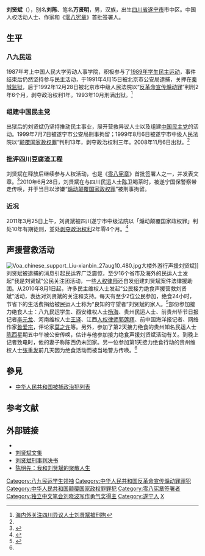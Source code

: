 '''刘贤斌'''（{{bd|1968年|10月2日|}}），别名'''刘陈'''、笔名'''万贤明'''，男，汉族，出生[[四川省|四川省]][[遂宁市|遂宁市]]市中区。中国人权活动人士、作家和《[[零八宪章|零八宪章]]》首批签署人。

==生平==
=== 八九民运 ===
1987年考上中国人民大学劳动人事学院，积极参与了[[六四事件|1989年学生民主运动]]，事件结束后仍然坚持参与民主活动，于1991年4月15日被北京市公安局逮捕，关押在[[秦城监狱|秦城监狱]]，后于1992年12月28日被北京市中级人民法院以“[[反革命宣传煽动罪|反革命宣传煽动罪]]”判刑2年6个月，剥夺政治权利1年。1993年10月刑满出狱。<ref name="voa1">[http://www1.voanews.com/chinese/news/china/20100630-Chinese-Dissidents-Arrest-Causes-Uproar-97480684.html 海内外关注四川异议人士刘贤斌被刑拘]{{Dead link|date=2019年12月 |bot=InternetArchiveBot |fix-attempted=yes }}</ref>

=== 组建中国民主党 ===
{{wikisource|刘贤斌刑事判决书 (1999年)}}
出狱后的刘贤斌仍坚持推动民主事业，展开营救异议人士以及组建[[中国民主党|中国民主党]]的活动。1999年7月7日被遂宁市公安局刑事拘留；1999年8月6日被遂宁市中级人民法院以“[[颠覆国家政权罪|颠覆国家政权罪]]”判刑13年，剥夺政治权利三年。2008年11月6日出狱。<ref name="voa1"/>

=== 批评四川豆腐渣工程 ===
刘贤斌在释放后继续参与人权活动，也是《[[零八宪章|零八宪章]]》首批签署人之一，并发表文章。<ref>{{Cite web |url=http://www.dw-world.de/dw/article/0,,5754882,00.html |title=四川遂宁当局拘留民运人士刘贤斌 |accessdate=2010-08-07 |archive-date=2010-07-04 |archive-url=https://web.archive.org/web/20100704050115/http://www.dw-world.de/dw/article/0,,5754882,00.html |dead-url=no }}</ref>2010年6月28日，刘贤斌在与四川民运人士[[陈卫_(遂宁)|陈卫]]喝茶时，被遂宁国保警察带走传唤，并于当日以涉嫌“[[煽动颠覆国家政权罪|煽动颠覆国家政权罪]]”被刑事拘留。

=== 近况 ===
2011年3月25日上午，刘贤斌被四川遂宁市中级法院以「煽动颠覆国家政权罪」判处10年有期徒刑，並处[[剥夺政治权利|剥夺政治权利]]2年零4个月。<ref>{{Cite web |url=http://news.sina.com.hk/news/9/1/1/2052303/1.html |title=四川維權人士劉賢斌判10年徒刑 |accessdate=2011-03-25 |archive-date=2011-04-28 |archive-url=https://web.archive.org/web/20110428222915/http://news.sina.com.hk/news/9/1/1/2052303/1.html |dead-url=no }}</ref>

== 声援营救活动 ==
[[File:Voa_chinese_support_Liu-xianbin_27aug10_480.jpg|thumb]]大楼外游行声援刘贤斌]]
刘贤斌被逮捕的消息引起民运界广泛震惊，至少16个省市及海外的民运人士发起“我是刘贤斌”公民关注团活动，一些[[人权律师|人权律师]]还自发组建刘贤斌案件法律援助团。从2010年8月1日起，许多民主维权人士发起“公民接力绝食声援营救刘贤斌”活动，表达对刘贤斌的关注和支持。每天有至少2位公民参加，绝食24小时，节省下的生活费捐给被民运人士称为“良知的守望者”刘贤斌的家人。<ref name="voa2">{{Cite web |url=http://www1.voanews.com/chinese/news/20100806-Chinese-citizens-hunger-strike-Liu-Xianbin-100112659.html |title=中国公民接力绝食声援民主人士刘贤斌 |access-date=2010-08-07 |archive-url=https://web.archive.org/web/20101114124608/http://www.voanews.com/chinese/news/20100806-Chinese-citizens-hunger-strike-Liu-Xianbin-100112659.html |archive-date=2010-11-14 |dead-url=yes }}</ref>部份参加接力绝食人士：八九民运学生、西安维权人士[[杨海|杨海]]、贵州民运人士、前贵州毕节日报记者[[李元龙|李元龙]]、河南维权人士[[王译|王译]]、江西[[人权律师|人权律师]][[郭莲辉|郭莲辉]]、前中国海洋报记者、网络作家[[昝爱宗|昝爱宗]]，评论家[[莫之许|莫之许]]等。另外，参加了第2天接力绝食的贵州知名民运人士[[陈西|陈西]]星期五中午被公安传唤，估计与他参加接力绝食声援刘贤斌活动有关。到晚上记者致电时，他的妻子称陈西仍未回家。另一位参加第1天接力绝食行动的贵州维权人士[[张重发|张重发]]前几天因为绝食活动而被当地警方传唤。<ref name="voa2"/>

== 參見 ==
* [[中华人民共和国被捕政治犯列表|中华人民共和国被捕政治犯列表]]

== 参考文献 ==
{{reflist|2}}

== 外部链接 ==
* {{twitter|liuxianbin2012}}
* [https://web.archive.org/web/20100512061240/http://www.boxun.com/hero/lxb/ 刘贤斌文集]
* [https://web.archive.org/web/20100609224033/http://boxun.com/hero/201001/lxb/3_1.shtml 刘贤斌刑事判决书]
* [http://2newcenturynet.blogspot.com/2011/03/blog-post_9669.html 陈明先：我和刘贤斌的聚散人生]{{Wayback|url=http://2newcenturynet.blogspot.com/2011/03/blog-post_9669.html |date=20160305050614 }}

{{VOA}}

{{DEFAULTSORT:Liu刘}}
[[Category:八九民运学生领袖|Category:八九民运学生领袖]]
[[Category:中华人民共和国反革命宣传煽动罪罪犯|Category:中华人民共和国反革命宣传煽动罪罪犯]]
[[Category:中华人民共和国颠覆国家政权罪罪犯|Category:中华人民共和国颠覆国家政权罪罪犯]]
[[Category:零八宪章签署者|Category:零八宪章签署者]]
[[Category:独立中文笔会刘晓波写作勇气奖得主|Category:独立中文笔会刘晓波写作勇气奖得主]]
[[Category:遂宁人|Category:遂宁人]]
[[Category:刘姓|X]]